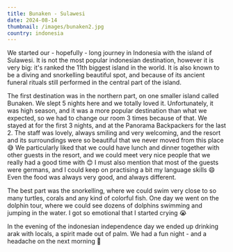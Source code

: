```yaml
---
title: Bunaken - Sulawesi
date: 2024-08-14
thumbnail: /images/bunaken2.jpg
country: indonesia
---
```


We started our - hopefully - long journey in Indonesia with the island of Sulawesi. It is not the most popular indonesian destination, however it is very big: it's ranked the 11th biggest island in the world. It is also known to be a diving and snorkelling beautiful spot, and because of its ancient funeral rituals still performed in the central part of the island. 

<BigSpace />

The first destination was in the northern part, on one smaller island called Bunaken. We slept 5 nights here and we totally loved it. Unfortunately, it was high season, and it was a more popular destination than what we expected, so we had to change our room 3 times because of that. We stayed at <LinkComponent href="https://www.bunakendiving.co/pages/index.php" text="Panorama Dive resort" /> for the first 3 nights, and at the Panorama Backpackers for the last 2. The staff was lovely, always smiling and very welcoming, and the resort and its surroundings were so beautiful that we never moved from this place 😅 We particularly liked that we could have lunch and dinner together with other guests in the resort, and we could meet very nice people that we really had a good time with 😊 I must also mention that most of the guests were germans, and I could keep on practising a bit my language skills 😄 Even the food was always very good, and always different.

<ImageComponent src="/images/bunaken5.jpg" alt="Bunaken" />
<ImageComponent src="/images/bunaken4.jpg" alt="Bunaken" />

The best part was the snorkelling, where we could swim very close to so many turtles, corals and any kind of colorful fish. One day we went on the dolphin tour, where we could see dozens of dolphins swimming and jumping in the water. I got so emotional that I started crying 😭

<ImageComponent src="/images/bunaken1.jpg" alt="Bunaken" />
<ImageComponent src="/images/bunaken2.jpg" alt="Bunaken" />
<ImageComponent src="/images/bunaken3.jpg" alt="Bunaken" />
<ImageComponent src="/images/bunaken8.jpg" alt="Bunaken" />

In the evening of the indonesian independence day we ended up drinking arak with locals, a spirit made out of palm. We had a fun night - and a headache on the next morning 🤣

<ImageComponent src="/images/bunaken6.jpg" alt="Bunaken" />
<ImageComponent src="/images/bunaken7.jpg" alt="Bunaken" />
